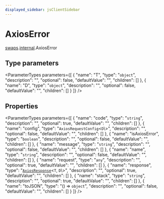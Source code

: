 ```yaml
---
displayed_sidebar: jsClientSidebar
---
```



# AxiosError

[swaps](../../modules/swaps.mdx).[internal](../../swaps/modules/swaps.internal.mdx).AxiosError

## Type parameters

<ParameterTypes parameters={[
  {
    "name": "T",
    "type": "`object`",
    "description": "",
    "optional": false,
    "defaultValue": "",
    "children": []
  },
  {
    "name": "D",
    "type": "`object`",
    "description": "",
    "optional": false,
    "defaultValue": "",
    "children": []
  }
]} />

## Properties

<ParameterTypes parameters={[
  {
    "name": "code",
    "type": "`string`",
    "description": "",
    "optional": true,
    "defaultValue": "",
    "children": []
  },
  {
    "name": "config",
    "type": "`AxiosRequestConfig`<`D`\\>",
    "description": "",
    "optional": false,
    "defaultValue": "",
    "children": []
  },
  {
    "name": "isAxiosError",
    "type": "`boolean`",
    "description": "",
    "optional": false,
    "defaultValue": "",
    "children": []
  },
  {
    "name": "message",
    "type": "`string`",
    "description": "",
    "optional": false,
    "defaultValue": "",
    "children": []
  },
  {
    "name": "name",
    "type": "`string`",
    "description": "",
    "optional": false,
    "defaultValue": "",
    "children": []
  },
  {
    "name": "request",
    "type": "`any`",
    "description": "",
    "optional": true,
    "defaultValue": "",
    "children": []
  },
  {
    "name": "response",
    "type": "[`AxiosResponse`](swaps.internal.AxiosResponse.mdx)<`T`, `D`\\>",
    "description": "",
    "optional": true,
    "defaultValue": "",
    "children": []
  },
  {
    "name": "stack",
    "type": "`string`",
    "description": "",
    "optional": true,
    "defaultValue": "",
    "children": []
  },
  {
    "name": "toJSON",
    "type": "() => `object`",
    "description": "",
    "optional": false,
    "defaultValue": "",
    "children": []
  }
]} />
